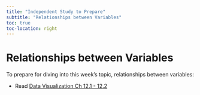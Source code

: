 ```yaml
---
title: "Independent Study to Prepare"
subtitle: "Relationships between Variables"
toc: true
toc-location: right
---
```


# Relationships between Variables

To prepare for diving into this week's topic, relationships between variables:

- Read [Data Visualization Ch 12.1 - 12.2](https://clauswilke.com/dataviz/)
